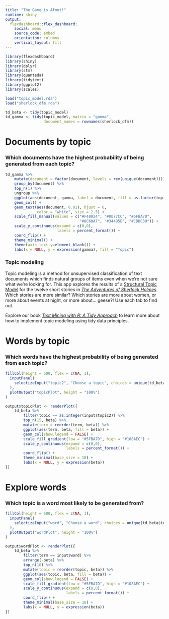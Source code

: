 ```yaml
---
title: "The Game is Afoot!"
runtime: shiny
output: 
  flexdashboard::flex_dashboard:
    social: menu
    source_code: embed
    orientation: columns
    vertical_layout: fill
---
```


```r
library(flexdashboard)
library(shiny)
library(dplyr)
library(stm)
library(quanteda)
library(tidytext)
library(ggplot2)
library(scales)

load("topic_model.rda")
load("sherlock_dfm.rda")

td_beta <- tidy(topic_model)
td_gamma <- tidy(topic_model, matrix = "gamma",                    
                 document_names = rownames(sherlock_dfm))

```

Documents by topic {data-icon="fa-bar-chart"}
====================================================================

### Which documents have the highest probability of being generated from each topic? {data-height=800}

```r
td_gamma %>% 
    mutate(document = factor(document, levels = rev(unique(document)))) %>%
    group_by(document) %>%
    top_n(1) %>%
    ungroup %>%
    ggplot(aes(document, gamma, label = document, fill = as.factor(topic))) +
    geom_col() +
    geom_text(aes(document, 0.01), hjust = 0,
              color = "white", size = 2.5) +
    scale_fill_manual(values = c("#F48024", "#0077CC", "#5FBA7D", 
                                 "#8C60A7", "#34495E", "#CDDC39")) +
    scale_y_continuous(expand = c(0,0),
                       labels = percent_format()) +
    coord_flip() +
    theme_minimal() +
    theme(axis.text.y=element_blank()) +
    labs(x = NULL, y = expression(gamma), fill = "Topic")    

```

### Topic modeling {data-height=200}

Topic modeling is a method for unsupervised classification of text documents 
which finds natural groups of items even when we’re not sure what we’re looking for.
This app explores the results of a [Structural Topic Model](http://www.structuraltopicmodel.com/)
for the twelve short stories in 
[*The Adventures of Sherlock Holmes*](https://www.gutenberg.org/ebooks/1661).
Which stories are more similar? Which stories are more about women, or more about events at night, 
or more about... geese?! Use each tab to find out.

Explore our book [*Text Mining with R: A Tidy Approach*](http://tidytextmining.com/) 
to learn more about how to implement topic modeling using tidy data principles.


Words by topic {data-icon="fa-list"}
====================================================================

### Which words have the highest probability of being generated from each topic?

```r
fillCol(height = 600, flex = c(NA, 1), 
  inputPanel(
    selectizeInput("topic2", "Choose a topic", choices = unique(td_beta$topic))
  ),
  plotOutput("topicPlot", height = "100%")
)

output$topicPlot <- renderPlot({
    td_beta %>%
        filter(topic == as.integer(input$topic2)) %>%
        top_n(15, beta) %>%
        mutate(term = reorder(term, beta)) %>%
        ggplot(aes(term, beta, fill = beta)) +
        geom_col(show.legend = FALSE) +
        scale_fill_gradient(low = "#5FBA7D", high = "#108AEC") +
        scale_y_continuous(expand = c(0,0),
                           labels = percent_format()) +
        coord_flip() +
        theme_minimal(base_size = 18) +
        labs(x = NULL, y = expression(beta))
})

```



Explore words {data-icon="fa-search"}
====================================================================

### Which topic is a word most likely to be generated from?

```r
fillCol(height = 600, flex = c(NA, 1), 
  inputPanel(
    selectizeInput("word", "Choose a word", choices = unique(td_beta$term), selected = "watson")
  ),
  plotOutput("wordPlot", height = "100%")
)

output$wordPlot <- renderPlot({
    td_beta %>% 
        filter(term == input$word) %>% 
        arrange(-beta) %>% 
        top_n(10) %>% 
        mutate(topic = reorder(topic, beta)) %>%
        ggplot(aes(topic, beta, fill = beta)) +
        geom_col(show.legend = FALSE) +
        scale_fill_gradient(low = "#5FBA7D", high = "#108AEC") +
        scale_y_continuous(expand = c(0,0),
                           labels = percent_format()) +
        coord_flip() +
        theme_minimal(base_size = 18) +
        labs(x = NULL, y = expression(beta))
})

```



